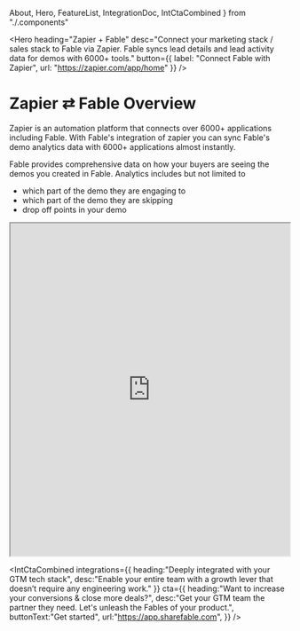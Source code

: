   About,
  Hero,
  FeatureList,
  IntegrationDoc,
  IntCtaCombined
} from "./.components"

<Hero 
  heading="Zapier + Fable" 
  desc="Connect your marketing stack / sales stack to Fable via Zapier. Fable syncs lead details and lead activity data for demos with 6000+ tools."
  button={{
    label: "Connect Fable with Zapier",
    url: "https://zapier.com/app/home"
  }}
/>
<About>
# Zapier ⇄ Fable Overview

Zapier is an automation platform that connects over 6000+ applications including Fable. With Fable's integration of zapier you can sync Fable's demo analytics data
with 6000+ applications almost instantly.

Fable provides comprehensive data on how your buyers are seeing the demos you created in Fable. Analytics includes but not limited to

- which part of the demo they are engaging to
- which part of the demo they are skipping
- drop off points in your demo

</About>
<iframe
  style={{
    border: "none",
    background: "linear-gradient(91deg, #f1e197, #fbdf64)",
    boxShadow: "0px 0px 1px 7px #f4e18d",
    zIndex: 9,
    position: "relative"
  }}
  width="100%"
  height="600px"
  src="https://app.sharefable.com/embed/demo/zapier-with-fable-bawci5r3poslynrg"
  allowFullScreen
></iframe>

<IntegrationDoc
  heading="Zapier integration documentation"
  desc="Connecting Fable with 6000+ apps via Zapier takes less than 1 min. Don't believe us?"
  img="https://documentden-deployments.s3.us-east-1.amazonaws.com/public/eeae694d-ac04-4544-854c-eec38e89f539"
  btnText="See documentation"
  url="https://zapier.com/app/home"
/>
<IntCtaCombined
  integrations={{
    heading:"Deeply integrated with your GTM tech stack",
    desc:"Enable your entire team with a growth lever that doesn’t require any engineering work."
  }}
  cta={{
    heading:"Want to increase your conversions & close more deals?",
    desc:"Get your GTM team the partner they need. Let's unleash the Fables of your product.",
    buttonText:"Get started",
    url:"https://app.sharefable.com",
  }}
/>
